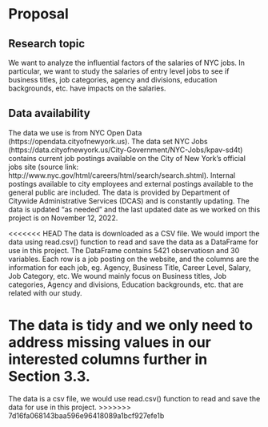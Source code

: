 # Proposal

## Research topic
We want to analyze the influential factors of the salaries of NYC jobs. In particular, we want to study the salaries of entry level jobs to see if business titles, job categories, agency and divisions, education backgrounds, etc. have impacts on the salaries.

## Data availability
The data we use is from NYC Open Data (https://opendata.cityofnewyork.us). The data set NYC Jobs (https://data.cityofnewyork.us/City-Government/NYC-Jobs/kpav-sd4t) contains current job postings available on the City of New York’s official jobs site (source link: http://www.nyc.gov/html/careers/html/search/search.shtml). Internal postings available to city employees and external postings available to the general public are included. The data is provided by Department of Citywide Administrative Services (DCAS) and is constantly updating. The data is updated "as needed" and the last updated date as we worked on this project is on November 12, 2022.

<<<<<<< HEAD
The data is downloaded as a CSV file. We would import the data using read.csv() function to read and save the data as a DataFrame for use in this project. The DataFrame contains 5421 observatiosn and 30 variables. Each row is a job posting on the website, and the columns are the information for each job, eg. Agency, Business Title, Career Level, Salary, Job Category, etc. We wound mainly focus on Business titles, Job categories, Agency and divisions, Education backgrounds, etc. that are related with our study.

The data is tidy and we only need to address missing values in our interested columns further in Section 3.3.
=======
The data is a csv file, we would use read.csv() function to read and save the data for use in this project.
>>>>>>> 7d16fa068143baa596e96418089a1bcf927efe1b
